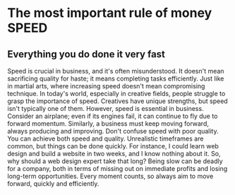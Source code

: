 # The most important rule of money SPEED

## Everything you do done it very fast

Speed is crucial in business, and it's often misunderstood. It doesn't mean sacrificing quality for haste; it means completing tasks efficiently. Just like in martial arts, where increasing speed doesn't mean compromising technique. In today's world, especially in creative fields, people struggle to grasp the importance of speed. Creatives have unique strengths, but speed isn't typically one of them. However, speed is essential in business. Consider an airplane; even if its engines fail, it can continue to fly due to forward momentum. Similarly, a business must keep moving forward, always producing and improving. Don't confuse speed with poor quality. You can achieve both speed and quality. Unrealistic timeframes are common, but things can be done quickly. For instance, I could learn web design and build a website in two weeks, and I know nothing about it. So, why should a web design expert take that long? Being slow can be deadly for a company, both in terms of missing out on immediate profits and losing long-term opportunities. Every moment counts, so always aim to move forward, quickly and efficiently.
